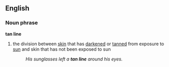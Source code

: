 ==English==
===Noun phrase===
'''tan line'''
#the division between [[skin]] that has [[darken]]ed or [[tan]]ned from exposure to [[sun]] and skin that has not been exposed to sun
#:''His sunglasses left a '''tan line''' around his eyes.''